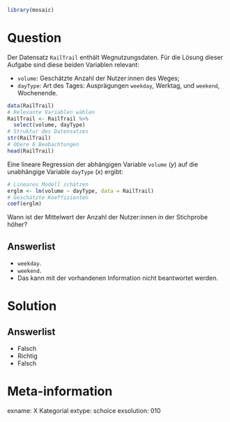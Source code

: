 ```r
library(mosaic)
```

Question
========

Der Datensatz `RailTrail` enthält Wegnutzungsdaten. Für die Lösung dieser Aufgabe sind diese beiden Variablen relevant:

- `volume`: Geschätzte Anzahl der Nutzer:innen des Weges;
- `dayType`: Art des Tages: Ausprägungen `weekday`, Werktag, und `weekend`, Wochenende.

```r
data(RailTrail)
# Relevante Variablen wählen
RailTrail <- RailTrail %>%
  select(volume, dayType)
# Struktur des Datensatzes
str(RailTrail)
# Obere 6 Beobachtungen
head(RailTrail)
```

Eine lineare Regression der abhängigen Variable `volume` ($y$) auf die unabhängige Variable `dayType` ($x$) ergibt:

```r
# Lineares Modell schätzen
erglm <- lm(volume ~ dayType, data = RailTrail)
# Geschätzte Koeffizienten
coef(erglm)
```

Wann ist der Mittelwert der Anzahl der Nutzer:innen in der Stichprobe höher?

Answerlist
----------
* `weekday`.
* `weekend`.
* Das kann mit der vorhandenen Information nicht beantwortet werden.


Solution
========

Answerlist
----------
* Falsch
* Richtig
* Falsch

Meta-information
================
exname: X Kategorial
extype: schoice
exsolution: 010